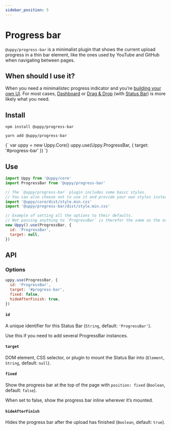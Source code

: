 ```yaml
---
sidebar_position: 5
---
```




# Progress bar

`@uppy/progress-bar` is a minimalist plugin that shows the current upload progress in a thin bar element,
like the ones used by YouTube and GitHub when navigating between pages.

## When should I use it?

When you need a minimalistec progress indicator and you’re [building your own UI](/docs/guides/building-your-own-ui-with-uppy).
For most cases, [Dashboard](/docs/user-interfaces/dashboard) or [Drag & Drop](/docs/user-interfaces/drag-drop)
(with [Status Bar](/docs/user-interfaces/elements/status-bar)) is more likely what you need.

## Install

<Tabs>
  <TabItem value="npm" label="NPM" default>

  ```shell
  npm install @uppy/progress-bar
  ```

  </TabItem>

  <TabItem value="yarn" label="Yarn">

  ```shell
  yarn add @uppy/progress-bar
  ```

  </TabItem>

  <TabItem value="cdn" label="CDN">
    <UppyCdnExample>
      {`
      var uppy = new Uppy.Core()
      uppy.use(Uppy.ProgressBar, { target: '#progress-bar' })
      `}
    </UppyCdnExample>
  </TabItem>
</Tabs>

## Use

```js
import Uppy from '@uppy/core'
import ProgressBar from '@uppy/progress-bar'

// The `@uppy/progress-bar` plugin includes some basic styles.
// You can also choose not to use it and provide your own styles instead.
import '@uppy/core/dist/style.min.css'
import '@uppy/progress-bar/dist/style.min.css'

// Example of setting all the options to their defaults.
// Not passing anything to `ProgressBar` is therefor the same as the example below.
new Uppy().use(ProgressBar, {
  id: 'ProgressBar',
  target: null,
})
```

## API

### Options

```js
uppy.use(ProgressBar, {
  id: 'ProgressBar',
  target: '#progress-bar',
  fixed: false,
  hideAfterFinish: true,
})
```

#### `id`

A unique identifier for this Status Bar (`String`, default: `'ProgressBar'`). 

Use this if you need to add several ProgressBar instances.

#### `target`

DOM element, CSS selector, or plugin to mount the Status Bar into (`Element`, `String`, default: `null`).

#### `fixed`

Show the progress bar at the top of the page with `position: fixed` (`Boolean`, default: `false`).

When set to false, show the progress bar inline wherever it’s mounted.

#### `hideAfterFinish`

Hides the progress bar after the upload has finished (`Boolean`, default: `true`).

